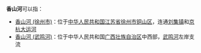 '''香山河'''可以指：
* [[香山河_(徐州市)|香山河 (徐州市)]]：位于[[中华人民共和国|中华人民共和国]][[江苏省|江苏省]][[徐州市|徐州市]][[铜山区|铜山区]]，连通[[刘集镇_(徐州市)|刘集镇]]和[[京杭大运河|京杭大运河]]
* [[香山河_(武鸣河)|香山河 (武鸣河)]]：位于中华人民共和国[[广西壮族自治区|广西壮族自治区]]中西部，[[武鸣河|武鸣河]]左岸支流
{{disambig|X|Cat=三字中国地名消歧义}}